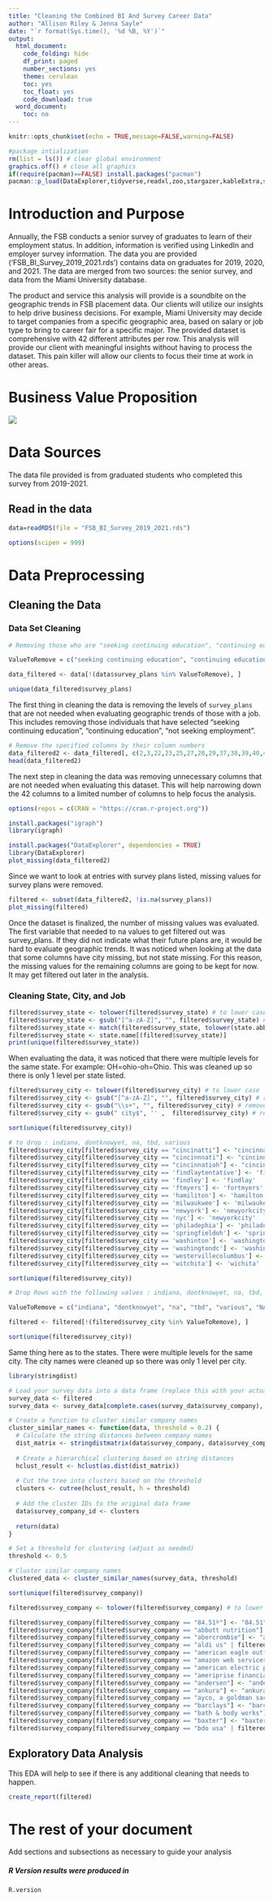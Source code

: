 ```yaml
---
title: "Cleaning the Combined BI And Survey Career Data"
author: "Allison Riley & Jenna Sayle"
date: "`r format(Sys.time(), '%d %B, %Y')`"
output:
  html_document:
    code_folding: hide
    df_print: paged
    number_sections: yes
    theme: cerulean
    toc: yes
    toc_float: yes
    code_download: true
  word_document:
    toc: no
---
```


```r
knitr::opts_chunk$set(echo = TRUE,message=FALSE,warning=FALSE)

#package intialization
rm(list = ls()) # clear global environment
graphics.off() # close all graphics
if(require(pacman)==FALSE) install.packages("pacman")
pacman::p_load(DataExplorer,tidyverse,readxl,zoo,stargazer,kableExtra,skimr,plotly,ggpubr,vtable,tm, gplots, ggplot)
```

# Introduction and Purpose

Annually, the FSB conducts a senior survey of graduates to learn of their employment status. In addition, information is verified using LinkedIn and employer survey information. The data you are provided ('FSB_BI_Survey_2019_2021.rds') contains data on graduates for 2019, 2020, and 2021. The data are merged from two sources: the senior survey, and data from the Miami University database.

The product and service this analysis will provide is a soundbite on the geographic trends in FSB placement data. Our clients will utilize our insights to help drive business decisions. For example, Miami University may decide to target companies from a specific geographic area, based on salary or job type to bring to career fair for a specific major. The provided dataset is comprehensive with 42 different attributes per row. This analysis will provide our client with meaningful insights without having to process the dataset. This pain killer will allow our clients to focus their time at work in other areas.

# Business Value Proposition

![](BVP v2.png)

# Data Sources

The data file provided is from graduated students who completed this survey from 2019-2021.

## Read in the data

```r
data=readRDS(file = "FSB_BI_Survey_2019_2021.rds")

options(scipen = 999)
```

# Data Preprocessing

## Cleaning the Data

### Data Set Cleaning
```r
# Removing those who are "seeking continuing education", "continuing education", "not seeking employment"

ValueToRemove = c("seeking continuing education", "continuing education", "not seeking employment")

data_filtered <- data[!(data$survey_plans %in% ValueToRemove), ]

unique(data_filtered$survey_plans)
```

The first thing in cleaning the data is removing the levels of `survey_plans` that are not needed when evaluating geographic trends of those with a job.  This includes removing those individuals that have selected "seeking continuing education", "continuing education", "not seeking employment". 


```r
# Remove the specified columns by their column numbers
data_filtered2 <- data_filtered[, c(2,3,22,23,25,27,28,29,37,38,39,40,41,42)]
head(data_filtered2)
```

The next step in cleaning the data was removing unnecessary columns that are not needed when evaluating this dataset.  This will help narrowing down the 42 columns to a limited number of columns to help focus the analysis.

```r
options(repos = c(CRAN = "https://cran.r-project.org"))
```


```r
install.packages("igraph")
library(igraph)

install.packages("DataExplorer", dependencies = TRUE)
library(DataExplorer)
plot_missing(data_filtered2)
```

Since we want to look at entries with survey plans listed, missing values for survey plans were removed. 

```r
filtered <- subset(data_filtered2, !is.na(survey_plans))
plot_missing(filtered)
```

Once the dataset is finalized, the number of missing values was evaluated.  The first variable that needed to na values to get filtered out was survey_plans.  If they did not indicate what their future plans are, it would be hard to evaluate geographic trends.  It was noticed when looking at the data that some columns have city missing, but not state missing.  For this reason, the missing values for the remaining columns are going to be kept for now.  It may get filtered out later in the analysis.

### Cleaning State, City, and Job

```r
filtered$survey_state <- tolower(filtered$survey_state) # to lower case
filtered$survey_state <- gsub("[^a-zA-Z]", "", filtered$survey_state) # remove abbreviations
filtered$survey_state <- match(filtered$survey_state, tolower(state.abb)) # convert to numerical representations
filtered$survey_state <- state.name[(filtered$survey_state)]
print(unique(filtered$survey_state))
```

When evaluating the data, it was noticed that there were multiple levels for the same state.  For example: OH=ohio-oh=Ohio.  This was cleaned up so there is only 1 level per state listed. 

```r
filtered$survey_city <- tolower(filtered$survey_city) # to lower case
filtered$survey_city <- gsub("[^a-zA-Z]", "", filtered$survey_city) # remove abbreviations
filtered$survey_city <- gsub("\\s+", "", filtered$survey_city) # remove extra spaces
filtered$survey_city <- gsub(" city$", '' ,  filtered$survey_city) # remove string city on the end 

sort(unique(filtered$survey_city))
```


```r
# to drop : indiana, dontknowyet, na, tbd, various
filtered$survey_city[filtered$survey_city == "cincinatti"] <- "cincinnati"
filtered$survey_city[filtered$survey_city == "cincinnnati"] <- "cincinnati"
filtered$survey_city[filtered$survey_city == "cincinnatioh"] <- "cincinnati"
filtered$survey_city[filtered$survey_city == 'findlaytentative'] <- 'findlay'
filtered$survey_city[filtered$survey_city == 'findley'] <- 'findlay'
filtered$survey_city[filtered$survey_city == 'ftmyers'] <- 'fortmyers'
filtered$survey_city[filtered$survey_city == 'hamiliton'] <- 'hamilton'
filtered$survey_city[filtered$survey_city == 'milwaukwee'] <- 'milwaukee'
filtered$survey_city[filtered$survey_city == 'newyork'] <- 'newyorkcity'
filtered$survey_city[filtered$survey_city == 'nyc'] <- 'newyorkcity'
filtered$survey_city[filtered$survey_city == 'philadephia'] <- 'philadelphia'
filtered$survey_city[filtered$survey_city == 'springfieldoh'] <- 'springfield'
filtered$survey_city[filtered$survey_city == 'washinton'] <- 'washington'
filtered$survey_city[filtered$survey_city == 'washingtondc'] <- 'washington'
filtered$survey_city[filtered$survey_city == 'westervillecolumbus'] <- 'westerville'
filtered$survey_city[filtered$survey_city == 'witchita'] <- 'wichita'

sort(unique(filtered$survey_city))
```

```r
# Drop Rows with the following values : indiana, dontknowyet, na, tbd, various

ValueToRemove = c("indiana", "dontknowyet", "na", "tbd", "various", "NA")

filtered <- filtered[!(filtered$survey_city %in% ValueToRemove), ]

sort(unique(filtered$survey_city))
```
Same thing here as to the states. There were multiple levels for the same city.  The city names were cleaned up so there was only 1 level per city. 


```r
library(stringdist)

# Load your survey data into a data frame (replace this with your actual data)
survey_data <- filtered
survey_data <- survey_data[complete.cases(survey_data$survey_company), ]

# Create a function to cluster similar company names
cluster_similar_names <- function(data, threshold = 0.2) {
  # Calculate the string distances between company names
  dist_matrix <- stringdistmatrix(data$survey_company, data$survey_company, method = "jw")
 
  # Create a hierarchical clustering based on string distances
  hclust_result <- hclust(as.dist(dist_matrix))
 
  # Cut the tree into clusters based on the threshold
  clusters <- cutree(hclust_result, h = threshold)
 
  # Add the cluster IDs to the original data frame
  data$survey_company_id <- clusters
 
  return(data)
}

# Set a threshold for clustering (adjust as needed)
threshold <- 0.5

# Cluster similar company names
clustered_data <- cluster_similar_names(survey_data, threshold)

sort(unique(filtered$survey_company))
```


```r
filtered$survey_company <- tolower(filtered$survey_company) # to lower case
```


```r
filtered$survey_company[filtered$survey_company == "84.51º"] <- "84.51"
filtered$survey_company[filtered$survey_company == "abbott nutrition"] <- "abbott"
filtered$survey_company[filtered$survey_company == "abercrombie"] <- "abercrombie & fitch"
filtered$survey_company[filtered$survey_company == "aldi us" | filtered$survey_company == "aldi usa"] <- "aldi"
filtered$survey_company[filtered$survey_company == "american eagle outfitters" | filtered$survey_company == "american eagle outfitters, Inc."] <- "american eagle"
filtered$survey_company[filtered$survey_company == "amazon web services"] <- "amazon"
filtered$survey_company[filtered$survey_company == "american electric power (aep)"] <- "american electric power"
filtered$survey_company[filtered$survey_company == "ameriprise financial - redstone wealth advisors"] <- "ameriprise financial services"
filtered$survey_company[filtered$survey_company == "andersen"] <- "andersen tax"
filtered$survey_company[filtered$survey_company == "ankura"] <- "ankura consulting"
filtered$survey_company[filtered$survey_company == "ayco, a goldman sachs company"] <- "ayco"
filtered$survey_company[filtered$survey_company == "barclays"] <- "barclays investment bank"
filtered$survey_company[filtered$survey_company == "bath & body works"] <- "bath and body works"
filtered$survey_company[filtered$survey_company == "baxter"] <- "baxter international"
filtered$survey_company[filtered$survey_company == "bdo usa" | filtered$survey_company == "bdo usa llp"] <- "bdo"
```


## Exploratory Data Analysis

This EDA will help to see if there is any additional cleaning that needs to happen. 

```r
create_report(filtered)
```


# The rest of your document

Add sections and subsections as necessary to guide your analysis



##### R Version results were produced in
```r
R.version
```


